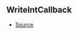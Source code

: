 ## WriteIntCallback



- [Source](https://github.com/Androz2091/discord-player/blob/a0c651a/packages/equalizer/src/equalizer/ChannelProcessor.ts#L4)